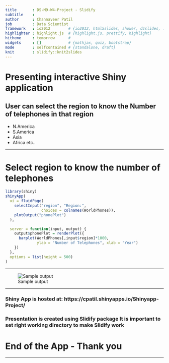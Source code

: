 ```yaml
---
title       : DS-M9-W4-Project - Slidify
subtitle    : 
author      : Channaveer Patil
job         : Data Scientist
framework   : io2012        # {io2012, html5slides, shower, dzslides, ...}
highlighter : highlight.js  # {highlight.js, prettify, highlight}
hitheme     : tomorrow      # 
widgets     : []            # {mathjax, quiz, bootstrap}
mode        : selfcontained # {standalone, draft}
knit        : slidify::knit2slides
---
```


# Presenting interactive Shiny application

## User can select the region to know the Number of telephones in that region

- N.America
- S.America
- Asia 
- Africa 
etc..

--- 

# Select region to know the number of telephones
```r
library(shiny)
shinyApp(
  ui = fluidPage(
    selectInput("region", "Region:",
                choices = colnames(WorldPhones)),
    plotOutput("phonePlot")
  ),

  server = function(input, output) {
    output$phonePlot = renderPlot({
      barplot(WorldPhones[,input$region]*1000,
              ylab = "Number of Telephones", xlab = "Year")
    })
  },
  options = list(height = 500)
)
```

---

![Sample output](fig2.jpg)

---

### Shiny App is hosted at: https://cpatil.shinyapps.io/Shinyapp-Project/ 
### Presentation is created using Slidify package It is important to set right working directory to make Slidify work


# End of the App - Thank you

---